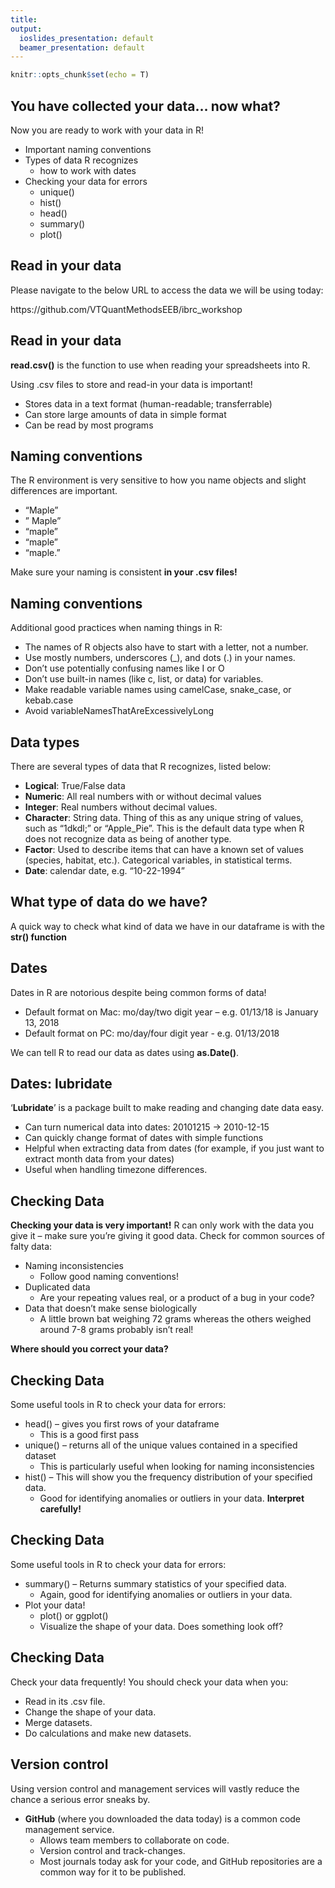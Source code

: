 ```yaml
---
title: 
output:
  ioslides_presentation: default
  beamer_presentation: default
---
```


```r
knitr::opts_chunk$set(echo = T)
```
## You have collected your data... now what? 
Now you are ready to work with your data in R!

* Important naming conventions
* Types of data R recognizes
  + how to work with dates
* Checking your data for errors
  + unique()
  + hist()
  + head()
  + summary()
  + plot()
  
## Read in your data
Please navigate to the below URL to access the data we will be using today:

https://github.com/VTQuantMethodsEEB/ibrc_workshop


## Read in your data
__read.csv()__ is the function to use when reading your spreadsheets into R. 

Using .csv files to store and read-in your data is important!

* Stores data in a text format (human-readable; transferrable)
* Can store large amounts of data in simple format
* Can be read by most programs

## Naming conventions
The R environment is very sensitive to how you name objects and slight differences are important.

* "Maple"
* " Maple"
* "maple"
* "maple "
* "maple."

Make sure your naming is consistent __in your .csv files!__

## Naming conventions
Additional good practices when naming things in R: 

* The names of R objects also have to start with a letter, not a number. 
* Use mostly numbers, underscores (_), and dots (.) in your names.
* Don't use potentially confusing names like I or O
* Don't use built-in names (like c, list, or data) for variables.
* Make readable variable names using camelCase, snake_case, or kebab.case
* Avoid variableNamesThatAreExcessivelyLong

## Data types
There are several types of data that R recognizes, listed below: 

* __Logical__: True/False data
* **Numeric**: All real numbers with or without decimal values
* **Integer**: Real numbers without decimal values. 
* **Character**: String data. Thing of this as any unique string of values, such as "1dkdl;" or "Apple_Pie". This is the default data type when R does not recognize data as being of another
type. 
* **Factor**: Used to describe items that can have a known set of values (species, habitat, etc.). Categorical variables, in statistical terms. 
* **Date**: calendar date, e.g. "10-22-1994"

## What type of data do we have? 

A quick way to check what kind of data we have in our dataframe is with the __str() function__

## Dates
Dates in R are notorious despite being common forms of data!

* Default format on Mac: mo/day/two digit year – e.g. 01/13/18 is January 13, 2018
* Default format on PC: mo/day/four digit year - e.g. 01/13/2018

We can tell R to read our data as dates using __as.Date()__. 

## Dates: lubridate
'__Lubridate__' is a package built to make reading and changing date data easy. 

* Can turn numerical data into dates: 20101215 -> 2010-12-15
* Can quickly change format of dates with simple functions
* Helpful when extracting data from dates (for example, if you 
just want to extract month data from your dates)
* Useful when handling timezone differences. 

## Checking Data
__Checking your data is very important!__ R can only work with the data you give it -- make sure you're giving it good data. Check for common sources of falty data:

* Naming inconsistencies
  + Follow good naming conventions!
* Duplicated data
  + Are your repeating values real, or a product of a bug in your code? 
* Data that doesn't make sense biologically
  + A little brown bat weighing 72 grams whereas the others weighed around 7-8 grams probably
  isn't real! 
  
__Where should you correct your data?__

## Checking Data
Some useful tools in R to check your data for errors:

* head() -- gives you first rows of your dataframe
  + This is a good first pass
* unique() -- returns all of the unique values contained in a specified dataset
  + This is particularly useful when looking for naming inconsistencies
* hist() -- This will show you the frequency distribution of your specified data. 
  + Good for identifying anomalies or outliers in your data. __Interpret carefully!__

## Checking Data
Some useful tools in R to check your data for errors:

* summary() -- Returns summary statistics of your specified data. 
  + Again, good for identifying anomalies or outliers in your data. 
* Plot your data! 
  + plot() or ggplot() 
  + Visualize the shape of your data. Does something look off? 
  
## Checking Data
Check your data frequently! You should check your data when you:

* Read in its .csv file.
* Change the shape of your data.
* Merge datasets.
* Do calculations and make new datasets.  

## Version control
Using version control and management services will vastly reduce the chance
a serious error sneaks by. 

* **GitHub** (where you downloaded the data today) is a common code management
service.
  + Allows team members to collaborate on code.
  + Version control and track-changes.
  + Most journals today ask for your code, and GitHub repositories are a 
  common way for it to be published. 

